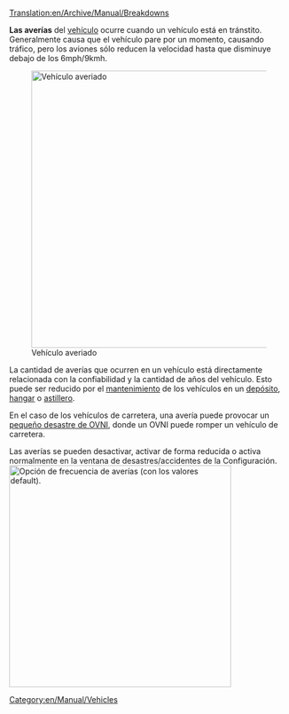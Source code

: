 [[Translation:en/Archive/Manual/Breakdowns]]

'''Las averías''' del [[es/Manual/Vehículos|vehículo]] ocurre cuando un vehículo está en tránstito. Generalmente causa que el vehículo pare por un momento, causando tráfico, pero los aviones sólo reducen la velocidad hasta que disminuye debajo de los 6mph/9kmh.

[[File:es/Archive/Manual/Vehículo averiado OpenTTD.png|thumb|right|500px|Vehículo averiado]]

La cantidad de averías que ocurren en un vehículo está directamente relacionada con la confiabilidad y la cantidad de años del vehículo. Esto puede ser reducido por el [[es/Manual/Mantenimiento|mantenimiento]] de los vehículos en un [[es/Manual/Depósitos|depósito]], [[es/Manual/Depósitos|hangar]] o [[es/Manual/Construir astilleros|astillero]].

En el caso de los vehículos de carretera, una avería puede provocar un [[es/Manual/Desastres|pequeño desastre de OVNI]], donde un OVNI puede romper un vehículo de carretera.

Las averías se pueden desactivar, activar de forma reducida o activa normalmente en la ventana de desastres/accidentes de la Configuración.
[[File:en/Archive/Manual/Settings/Accidentes OpenTTD.png|400px|thumb|Opción de frecuencia de averías (con los valores default).]]
[[Category:en/Manual/Vehicles]]